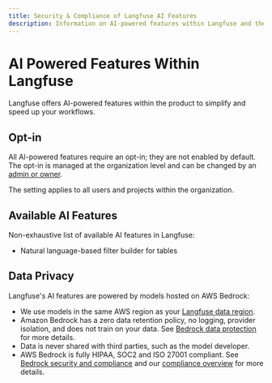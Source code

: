 ```yaml
---
title: Security & Compliance of Langfuse AI Features
description: Information on AI-powered features within Langfuse and their data implications.
---
```


# AI Powered Features Within Langfuse

Langfuse offers AI-powered features within the product to simplify and speed up your workflows.

## Opt-in

All AI-powered features require an opt-in; they are not enabled by default. The opt-in is managed at the organization level and can be changed by an [admin or owner](/docs/administration/rbac).

The setting applies to all users and projects within the organization.

## Available AI Features

Non-exhaustive list of available AI features in Langfuse:

- Natural language-based filter builder for tables

## Data Privacy

Langfuse's AI features are powered by models hosted on AWS Bedrock:

- We use models in the same AWS region as your [Langfuse data region](/security/data-regions).
- Amazon Bedrock has a zero data retention policy, no logging, provider isolation, and does not train on your data. See [Bedrock data protection](https://docs.aws.amazon.com/bedrock/latest/userguide/data-protection.html) for more details.
- Data is never shared with third parties, such as the model developer.
- AWS Bedrock is fully HIPAA, SOC2 and ISO 27001 compliant. See [Bedrock security and compliance](https://aws.amazon.com/bedrock/security-compliance/) and our [compliance overview](/security) for more details.
